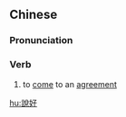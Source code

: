 ==Chinese==
{{zh-forms|s=说好}}

===Pronunciation===
{{zh-pron
|m=shuōhǎo
|cat=v
}}

===Verb===
{{zh-verb}}

# to [[come]] to an [[agreement]]

[[hu:說好]]